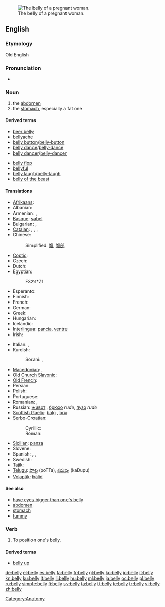 [[Image:Pregnant belly button.jpg|thumb|right|The belly of a pregnant woman.]]
==English==

===Etymology===
Old English {{term|bælg|bælġ}}

===Pronunciation===
* {{audio|en-us-belly.ogg|Audio (US)}}
*: {{rhymes|ɛli}}

===Noun===
{{en-noun|bell|ies}}

# the [[abdomen]]
# the [[stomach]], especially a fat one

====Derived terms====
{{rel-top|Terms derived from "belly"}}
* [[beer belly]]
* [[bellyache]]
* [[belly button]]/[[belly-button]]
* [[belly dance]]/[[belly-dance]]
* [[belly dancer]]/[[belly-dancer]]
{{rel-mid}}
* [[belly flop]]
* [[bellyful]]
* [[belly laugh]]/[[belly-laugh]]
* [[belly of the beast]]
{{rel-bottom}}

====Translations====
{{trans-top|abdomen}}
* [[Afrikaans]]: {{t-|af|maag|xs=Afrikaans}}
* Albanian: {{t+|sq|bark|xs=Albanian}}
* Armenian: {{t-|hy|փոր|tr=p’or}},  {{t-|hy|որովայն|tr=orovayn}}
* [[Basque]]: [[sabel]]
* Bulgarian: {{t+|bg|корем}},  {{t|bg|шкембе}}
* [[Catalan]]: {{t+|ca|buc|m}}, {{t-|ca|abdomen|m}}, {{t+|ca|panxa|f}}, {{t+|ca|ventre}}
* Chinese:
*: Simplified: [[腹]], [[腹部]]
* [[Coptic]]: {{tø|cop|ϩⲏ|tr=hē|sc=Copt}}
* Czech: {{t-|cs|břicho|n}}
* Dutch: {{t+|nl|buik}}
* [[Egyptian]]: {{tø|egy|ẖt|sc=Egyp}}
*: <hiero>F32:t*Z1</hiero>
* Esperanto: {{t-|eo|ventro|xs=Esperanto}}
* Finnish: {{t+|fi|maha}}
* French: {{t+|fr|ventre|m}}
* German: {{t+|de|Bauch|m}}
* Greek: {{t+|el|κοιλιά|tr=koiliá}}
* Hungarian: {{t+|hu|has}}
* Icelandic: {{t+|is|magi|m}}
* [[Interlingua]]: [[pancia]], [[ventre]]
* Irish: {{t-|ga|bolg|m|xs=Irish}}
{{trans-mid}}
* Italian: {{t+|it|pancia|f}}, {{t+|it|ventre|f}}
* Kurdish:
*: Sorani: {{t|ku|زگ|tr=zig|sc=ku-Arab}}, {{t|ku|ورگ|tr=wirg|sc=ku-Arab}}
* [[Macedonian]]: {{t-|mk|мев|m|tr=mev}},  {{t-|mk|стомак|m|tr=stómak}}
* [[Old Church Slavonic]]: {{tø|cu|чрѣво|n|tr=črěvo|sc=Cyrs}}
* [[Old French]]: {{tø|fro|ventre|m}}
* Persian: {{t+|fa|شکم|tr=šekam|xs=Persian}}
* Polish: {{t+|pl|brzuch|m}}
* Portuguese: {{t+|pt|barriga|f}}
* Romanian: {{t|ro|burtă}},  {{t|ro|abdomen}}
* Russian: [[живот]] {{m}}, [[брюхо]] {{n}} ''rude'', [[пузо]] {{n}} ''rude''
* [[Scottish Gaelic]]: [[balg]] {{m}}, [[brù]] {{f}}
* Serbo-Croatian:
*: Cyrillic: {{tø|sh|трбух|m|sc=Cyrl|xs=Serbo-Croatian}}
*: Roman: {{tø|sh|trbuh|m|xs=Serbo-Croatian}}
* [[Sicilian]]: [[panza]] {{f}}
* Slovene: {{t+|sl|trebuh|m}}
* Spanish: {{t+|es|barriga}}, {{t+|es|panza}}, {{t+|es|vientre}}
* Swedish: {{t+|sv|mage}}
* [[Tajik]]: {{t-|tg|шикам|tr=šikam|sc=Cyrl|xs=Tajik}}
* [[Telugu]]: [[పొట్ట]] (poTTa), [[కడుపు]] (kaDupu)
* [[Volapük]]: [[bälid]]
{{trans-bottom}}

====See also====
* [[have eyes bigger than one's belly]]
* [[abdomen]]
* [[stomach]]
* [[tummy]]

===Verb===
{{en-verb|bellies|bellying|bellied}}

# To position one's belly.

====Derived terms====
* [[belly up]]

[[Category:Anatomy]]

[[de:belly]]
[[el:belly]]
[[es:belly]]
[[fa:belly]]
[[fr:belly]]
[[gl:belly]]
[[ko:belly]]
[[io:belly]]
[[it:belly]]
[[kn:belly]]
[[ku:belly]]
[[lt:belly]]
[[li:belly]]
[[hu:belly]]
[[ml:belly]]
[[ja:belly]]
[[oc:belly]]
[[pl:belly]]
[[ru:belly]]
[[simple:belly]]
[[fi:belly]]
[[sv:belly]]
[[ta:belly]]
[[tt:belly]]
[[te:belly]]
[[tr:belly]]
[[vi:belly]]
[[zh:belly]]